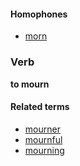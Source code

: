 ====Homophones====
*[[morn]]

===Verb===
'''to mourn'''

====Related terms====
*[[mourner]]
*[[mournful]]
*[[mourning]]